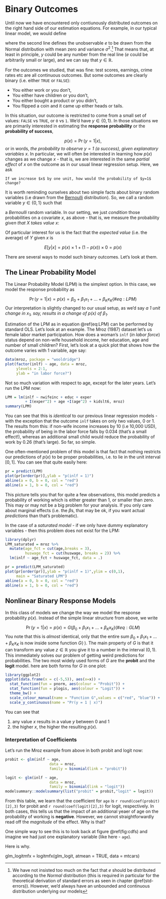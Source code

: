 # Binary Outcomes {#binary}

Until now we have encountered only contiunously distributed outcomes on the right hand side of our estimation equations. For example, in our typical linear model, we would define

\begin{align}
y &= b_0 + b_1 + e \\
e &\sim N\left(0,\sigma^2\right)
\end{align}

where the second line defines the unobservable $e$ to be drawn from the Normal distribution with mean zero and variance $\sigma^2$.^[We have not insisted too much on the fact that $e$ should be distributed according to the *Normal* distribution (this is required in particular for the theoretical derivation of standard errors as seen in chapter \@ref(std-errors)). However, we'd always have an unbounded and continuous distribution underlying our models] That means that, at least in principle, $y$ could be any number from the real line ($e$ could be arbitrarily small or large), and we can say that $y \in \mathbb{R}$.

For the outcomes we studied, that was fine: test scores, earnings, crime rates etc are all continuous outcomes. But some outcomes are clearly binary (i.e. either `TRUE` or `FALSE`):

* You either work or you don't,
* You either have children or you don't,
* You either bought a product or you didn't,
* You flipped a coin and it came up either heads or tails.

In this situation, our outcome is restricted to come from a small set of values: `FALSE` vs `TRUE`, or `0` vs `1`. We'd have $y \in  \{0,1\}$. In those situations we are primarily interested in estimating the **response probability** or the **probability of success**,

$$
p(x) = \Pr(y=1 | x), 
$$
or in words, *the probability to observe $y=1$ (a success), given explanatory variables $x$*. In particular, we will often be interested in learning how $p(x)$ changes as we change $x$ - that is, we are interested in the same *partial effect* of $x$ on the outcome as in our usual linear regression setup. Here, we ask 

```block
If we increase $x$ by one unit, how would the probability of $y=1$ change?
```

It is worth reminding ourselves about two simple facts about binary random variables (i.e drawn from the  [Bernoulli](https://en.wikipedia.org/wiki/Bernoulli_distribution) distribution). So, we call a random variable $y \in \{0,1\}$ such that

\begin{align}
\Pr(y = 1) &= p \\
\Pr(y = 0) &= 1-p \\
p &\in[0,1]
\end{align}

a *Bernoulli* random variable. In our setting, we just *condition* those probabilities on a covariate $x$, as above - that is, we measure the probability *given that $X$ takes value $x$*:

\begin{align}
\Pr(y = 1 | X = x) &= p(x) \\
\Pr(y = 0 | X = x) &= 1-p(x) \\
p(x) &\in[0,1]
\end{align}

Of particular interest for us is the fact that the *expected value* (i.e. the average) of $Y$ given $x$ is

$$
E[y | x] = p(x) \times 1 + (1-p(x)) \times 0 = p(x)
$$

There are several ways to model such binary outcomes. Let's look at them.

## The Linear Probability Model

The Linear Probability Model (LPM) is the simplest option. In this case, we model the response probability as

$$
\Pr(y = 1 | x) = p(x) = \beta_0 + \beta_1 x_1 + \dots + \beta_K x_K (\#eq:LPM)
$$
Our interpretation is slightly changed to our usual setup, as we'd say *a 1 unit change in $x_1$, say, results in a change of $p(x)$ of $\beta_1$.*

Estimation of the LPM as in equation \@ref(eq:LPM) can be performed by standard OLS. Let's look at an example. The Mroz (1987) dataset let's us female labor market participation. How does a woman's `inlf` (*in labor force*) status depend on non-wife household income, her education, age and number of small children? First, let's look at a quick plot that shows how the outcome varies with 1 variable, age say:

```r
data(mroz, package = "wooldridge")
plot(factor(inlf) ~ age, data = mroz, 
     ylevels = 2:1,
     ylab = "in labor force?")
```

Not so much variation with respect to age, except for the later years. Let's run the LPM now:

```r
LPM = lm(inlf ~ nwifeinc + educ + exper 
         + I(exper^2) + age +I(age^2) + kidslt6, mroz)
summary(LPM)
```
You can see that this is *identical* to our previous linear regression models - with the exception that the outcome `inlf` takes on only two values, 0 or 1. The results from this: if non-wife income increases by 10 (i.e 10,000 USD), the probability of being in the labor force falls by 0.034 (that's a small effect!), whereas an additional small child would reduce the probability of work by 0.26 (that's large). So far, so simple.


One often-mentioned problem of this model is that fact that nothing restricts our predictions of $p(x)$ to be proper probabilities, i.e. to lie in the unit interval $[0,1]$. You can see that quite easily here:

```r
pr = predict(LPM)
plot(pr[order(pr)],ylab = "p(inlf = 1)")
abline(a = 0, b = 0, col = "red")
abline(a = 1, b = 0, col = "red")
```
This picture tells you that for quite a few observations, this model predicts a probability of working which is either greater than 1, or smaller than zero. This may or may not be a big problem for your analysis. If you only care about marginal effects (i.e. the $\beta$s, that may be ok, if you want actual *predictions* than that's problematic).

In the case of a *saturated model* - if we only have dummy explanatory variables - then this problem does not exist for the LPM:

```r
library(dplyr)
LPM_saturated = mroz %>%
  mutate(age_fct = cut(age,breaks = 3),
         huswage_fct = cut(huswage, breaks = 2)) %>%
  lm(inlf ~ age_fct + huswage_fct, data = .)

pr = predict(LPM_saturated)
plot(pr[order(pr)],ylab = "p(inlf = 1)",ylim = c(0,1),
     main = "Saturated LPM")
abline(a = 0, b = 0, col = "red")
abline(a = 1, b = 0, col = "red")
```


## Nonlinear Binary Response Models

In this class of models we change the way we model the response probability $p(x)$. Instead of the simple linear structure from above, we write

$$
\Pr(y = 1 | x) = p(x) = G \left(\beta_0 + \beta_1 x_1 + \dots + \beta_K x_K \right) (\#eq:GLM)
$$
You note that this is *almost* identical, only that the entire sum $\beta_0 + \beta_1 x_1 + \dots + \beta_K x_K$ is now inside some function $G(\cdot)$. The main property of $G$ is that it can transform any value $z\in \mathbb{R}$ you give it to a number in the interval $(0,1)$. This immediately solves our problem of getting weird predictions for probabilities. The two most widely used forms of $G$ are the **probit** and the **logit** model. here are both forms for $G$ in one plot:

```r
library(ggplot2)
ggplot(data.frame(x = c(-5,5)), aes(x=x)) + 
  stat_function(fun = pnorm, aes(colour = "Probit")) + 
  stat_function(fun = plogis, aes(colour = "Logit")) + 
  theme_bw() + 
  scale_colour_manual(name = "Function G",values = c("red", "blue")) +
  scale_y_continuous(name = "Pr(y = 1 | x)")
```
You can see that 

1. any value $x$ results in a value $y$ between 0 and 1
1. the higher $x$, the higher the resulting $p(x)$.


### Interpretation of Coefficients

Let's run the Mroz example from above in both probit and logit now:

```r
probit <- glm(inlf ~ age, 
                    data = mroz, 
                    family = binomial(link = "probit"))

logit <- glm(inlf ~ age, 
                    data = mroz, 
                    family = binomial(link = "logit"))
modelsummary::modelsummary(list("probit" = probit,"logit" = logit))
```

From this table, we learn that the coefficient for `age` is `r round(coef(probit)[2],3)` for probit and `r round(coef(logit)[2],3)` for logit, respectively. In both cases, this tells us that the impact of an additional yeaer of age on the probability of working is **negative**. However, we cannot straightforwardly read off the *magnitude* of the effect. Why is that? 

One simple way to see this is to look back at figure \@ref(fig:cdfs) and imagine we had just one explanatory variable (like here - `age`). 

Here is why.

glm_logitmfx = logitmfx(glm_logit, atmean = TRUE, data = mtcars)

